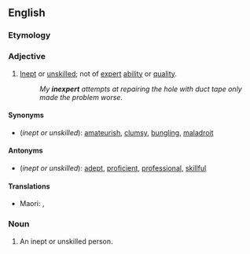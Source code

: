 ==English==

===Etymology===
{{prefix|en|in|expert}}

===Adjective===
{{en-adj}}

# [[inept|Inept]] or [[unskilled]]; not of [[expert]] [[ability]] or [[quality]].
#: ''My '''inexpert''' attempts at repairing the hole with duct tape only made the problem worse.''

====Synonyms====
* (''inept or unskilled''): [[amateurish]], [[clumsy]], [[bungling]], [[maladroit]]

====Antonyms====
* (''inept or unskilled''): [[adept]], [[proficient]], [[professional]], [[skillful]]

====Translations====
{{trans-top|unskilled}}
* Maori: {{t|mi|hakorea}}, {{t|mi|rapa}}
{{trans-mid}}
{{trans-bottom}}

===Noun===
{{en-noun}}

# An inept or unskilled person.